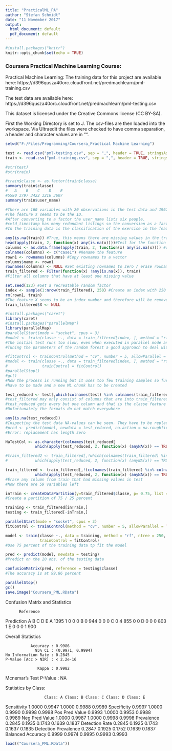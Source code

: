 ```yaml
---
title: "PracticalML_PA"
author: "Stefan Schmidt"
date: "11 November 2017"
output:
  html_document: default
  pdf_document: default
---
```


```r
#install.packages("knitr")
knitr::opts_chunk$set(echo = TRUE)
```
### Coursera Practical Machine Learning Course:

Practical Machine Learning:
The training data for this project are available here:
https://d396qusza40orc.cloudfront.net/predmachlearn/pml-training.csv

The test data are available here:
https://d396qusza40orc.cloudfront.net/predmachlearn/pml-testing.csv

This dataset is licensed under the Creative Commons license (CC BY-SA).

First the Working Directory is set to J. The csv-files are then loaded into the workspace.
Via Ultraedit the files were checked to have comma separation, a header and character values are in "".

```r

setwd("F:/Files/Programming/Coursera_Practical Machine Learning")

test <- read.csv("pml-testing.csv", sep = ",", header = TRUE, stringsAsFactors = TRUE)
train <- read.csv("pml-training.csv", sep = ",", header = TRUE, stringsAsFactors = TRUE)

#str(test)
#str(train)

#train$classe <- as.factor(train$classe)
summary(train$classe)
#   A    B    C    D    E 
#5580 3797 3422 3216 3607
summary(train$user_name)

#There are 160 variables with 20 observations in the test data and 19622 observations in the training data.
#The feature X seems to be the ID.
#After converting to a factor the user_name lists six people.
#cvtd_timestamp has many redundant listings so the conversion as a factor is useful as well.
#In the training data is the classification of the exercise in the feature "classe", varying from A to E.

any(is.na(train)) #True, this means there are missing values in the training dataset.
head(apply(train, 2, function(x) any(is.na(x))))#Test for the function
columns <- as.data.frame(apply(train, 2, function(x) any(is.na(x)))) #write column names in a vector
colnames(columns) <- c("case1") #Rename the feature
rown1 <- rownames(columns) #Copy rownames to a vector
columns$name <- rown1
rownames(columns) <- NULL #Set existing rownames to zero / erase rownames
train_filtered <- Filter(function(x) !any(is.na(x)), train) 
#Filter all columns that have at least one missing value

set.seed(123) #Set a recreatable random factor
index <- sample(1:nrow(train_filtered), 250) #Create an index with 250 sample ids
rm(rown1, train)
#The feature X seems to be an index number and therefore will be removed
train_filtered$X <- NULL
```


```r
#install.packages("caret")
library(caret)
#install.packages("parallelMap")
library(parallelMap)
#parallelStart(mode = "socket", cpus = 3)
#model <- train(classe ~., data = train_filtered[index, ], method = "rf")
#The initial test runs too slow, even when executed in parallel mode and choosing only 250 samples.
#Tuning the parameters of the random forest a good approach to deal with this problem:

#fitControl <- trainControl(method = "cv", number = 5, allowParallel = TRUE)
#model <- train(classe ~., data = train_filtered[index, ], method = "rf", ntree = 250, 
#               trainControl = fitControl)
#parallelStop()
#gc()
#Now the process is running but it uses too few training samples so further conversions 
#have to be made and a new ML chunk has to be created
```

```r

test_reduced <- test[,which(colnames(test) %in% colnames(train_filtered))]
#test_filtered may only consist of columns that are into train_filtered
#test_reduced gets every but one column and that is the classe feature that has to be predicted
#Unfortunately the formats do not match everywhere

any(is.na(test_reduced))
#Inspecting the test data NA-values can be seen. They have to be replaced
#pred <- predict(model, newdata = test_reduced, na.action = na.roughfix)
#Error: replacement has length zero

NaTestCol <- as.character(colnames(test_reduced[
             which(apply(test_reduced, 2, function(x) (anyNA(x)) == TRUE))]))

#train_filtered2 <- train_filtered[,!which(colnames(train_filtered) %in% colnames(test_reduced[
#            which(apply(test_reduced, 2, function(x) (anyNA(x)) == TRUE))]))] #Error, does not resolve

train_filtered <- train_filtered[,!(colnames(train_filtered) %in% colnames(test_reduced[
             which(apply(test_reduced, 2, function(x) (anyNA(x)) == TRUE))]))]
#Erase any column from train that had missing values in test
#Now there are 59 variables left
```

```r

inTrain <- createDataPartition(y=train_filtered$classe, p= 0.75, list = FALSE)
#Create a partition of 75 / 25 percent

training <- train_filtered[inTrain,]
testing <- train_filtered[-inTrain,]

parallelStart(mode = "socket", cpus = 3)
fitControl <- trainControl(method = "cv", number = 5, allowParallel = TRUE)

model <- train(classe ~., data = training, method = "rf", ntree = 250, 
               trainControl = fitControl)
#Use 75 percent of the training data tp fit the model

pred <- predict(model, newdata = testing)
#Predict on the 20 obs. of the testing data

confusionMatrix(pred, reference = testing$classe)
#The accuracy is at 99.86 percent

parallelStop()
gc()
save.image("Coursera_PML.RData")

```
Confusion Matrix and Statistics

          Reference
Prediction    A    B    C    D    E
         A 1395    1    0    0    0
         B    0  944    0    0    0
         C    0    4  855    0    0
         D    0    0    0  803    1
         E    0    0    0    1  900

Overall Statistics
                                          
               Accuracy : 0.9986          
                 95% CI : (0.9971, 0.9994)
    No Information Rate : 0.2845          
    P-Value [Acc > NIR] : < 2.2e-16       
                                          
                  Kappa : 0.9982          
 Mcnemar's Test P-Value : NA              

Statistics by Class:

                     Class: A Class: B Class: C Class: D Class: E
Sensitivity            1.0000   0.9947   1.0000   0.9988   0.9989
Specificity            0.9997   1.0000   0.9990   0.9998   0.9998
Pos Pred Value         0.9993   1.0000   0.9953   0.9988   0.9989
Neg Pred Value         1.0000   0.9987   1.0000   0.9998   0.9998
Prevalence             0.2845   0.1935   0.1743   0.1639   0.1837
Detection Rate         0.2845   0.1925   0.1743   0.1637   0.1835
Detection Prevalence   0.2847   0.1925   0.1752   0.1639   0.1837
Balanced Accuracy      0.9999   0.9974   0.9995   0.9993   0.9993

```r
load(("Coursera_PML.RData"))
```